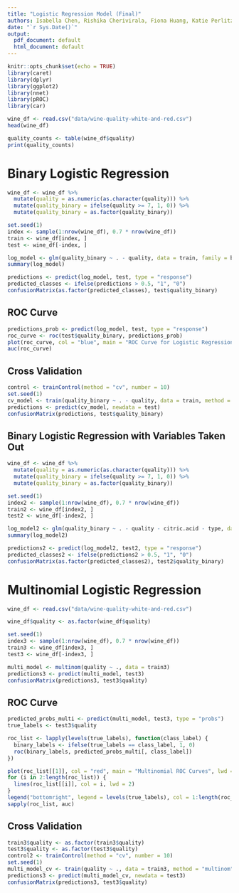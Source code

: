 ```yaml
---
title: "Logistic Regression Model (Final)"
authors: Isabella Chen, Rishika Cherivirala, Fiona Huang, Katie Perlitz
date: "`r Sys.Date()`"
output:
  pdf_document: default
  html_document: default
---
```


```r
knitr::opts_chunk$set(echo = TRUE)
library(caret)
library(dplyr)
library(ggplot2)
library(nnet)
library(pROC)
library(car)
```

```r
wine_df <- read.csv("data/wine-quality-white-and-red.csv")
head(wine_df)
```

```r
quality_counts <- table(wine_df$quality)
print(quality_counts)
```

# Binary Logistic Regression
```r
wine_df <- wine_df %>%
  mutate(quality = as.numeric(as.character(quality))) %>%
  mutate(quality_binary = ifelse(quality >= 7, 1, 0)) %>%
  mutate(quality_binary = as.factor(quality_binary))

set.seed(1)
index <- sample(1:nrow(wine_df), 0.7 * nrow(wine_df))
train <- wine_df[index, ]
test <- wine_df[-index, ]

log_model <- glm(quality_binary ~ . - quality, data = train, family = binomial)
summary(log_model)

predictions <- predict(log_model, test, type = "response")
predicted_classes <- ifelse(predictions > 0.5, "1", "0")
confusionMatrix(as.factor(predicted_classes), test$quality_binary)
```

## ROC Curve
```r
predictions_prob <- predict(log_model, test, type = "response")
roc_curve <- roc(test$quality_binary, predictions_prob)
plot(roc_curve, col = "blue", main = "ROC Curve for Logistic Regression")
auc(roc_curve)
```

## Cross Validation
```r
control <- trainControl(method = "cv", number = 10)
set.seed(1)
cv_model <- train(quality_binary ~ . - quality, data = train, method = "glm", family = binomial, trControl = control)
predictions <- predict(cv_model, newdata = test)
confusionMatrix(predictions, test$quality_binary)
```
## Binary Logistic Regression with Variables Taken Out
```r
wine_df <- wine_df %>%
  mutate(quality = as.numeric(as.character(quality))) %>%
  mutate(quality_binary = ifelse(quality >= 7, 1, 0)) %>%
  mutate(quality_binary = as.factor(quality_binary))

set.seed(1)
index2 <- sample(1:nrow(wine_df), 0.7 * nrow(wine_df))
train2 <- wine_df[index2, ]
test2 <- wine_df[-index2, ]

log_model2 <- glm(quality_binary ~ . - quality - citric.acid - type, data = train2, family = binomial)
summary(log_model2)

predictions2 <- predict(log_model2, test2, type = "response")
predicted_classes2 <- ifelse(predictions2 > 0.5, "1", "0")
confusionMatrix(as.factor(predicted_classes2), test2$quality_binary)
```
# Multinomial Logistic Regression
```r
wine_df <- read.csv("data/wine-quality-white-and-red.csv")
```

```r
wine_df$quality <- as.factor(wine_df$quality)

set.seed(1)
index3 <- sample(1:nrow(wine_df), 0.7 * nrow(wine_df))
train3 <- wine_df[index3, ]
test3 <- wine_df[-index3, ]

multi_model <- multinom(quality ~ ., data = train3)
predictions3 <- predict(multi_model, test3)
confusionMatrix(predictions3, test3$quality)
```

## ROC Curve
```r
predicted_probs_multi <- predict(multi_model, test3, type = "probs")
true_labels <- test3$quality

roc_list <- lapply(levels(true_labels), function(class_label) {
  binary_labels <- ifelse(true_labels == class_label, 1, 0)
  roc(binary_labels, predicted_probs_multi[, class_label])
})

plot(roc_list[[1]], col = "red", main = "Multinomial ROC Curves", lwd = 2)
for (i in 2:length(roc_list)) {
  lines(roc_list[[i]], col = i, lwd = 2)
}
legend("bottomright", legend = levels(true_labels), col = 1:length(roc_list), lwd = 2)
sapply(roc_list, auc)
```

## Cross Validation
```r
train3$quality <- as.factor(train3$quality)
test3$quality <- as.factor(test3$quality)
control2 <- trainControl(method = "cv", number = 10)
set.seed(1)
multi_model_cv <- train(quality ~ ., data = train3, method = "multinom", trControl = control2)
predictions3 <- predict(multi_model_cv, newdata = test3)
confusionMatrix(predictions3, test3$quality)
```
